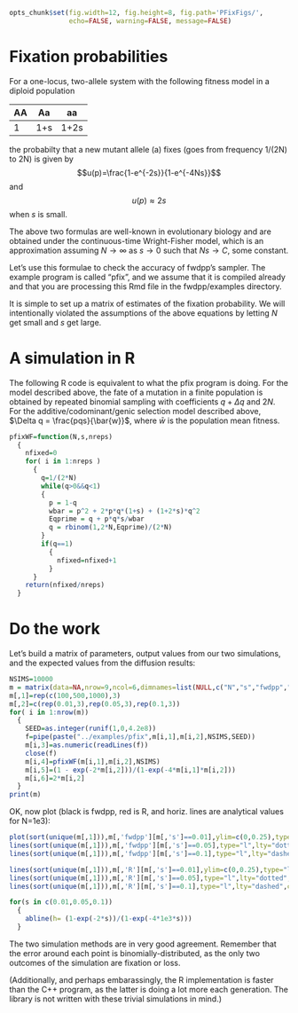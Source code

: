 ```r
opts_chunk$set(fig.width=12, fig.height=8, fig.path='PFixFigs/',
               echo=FALSE, warning=FALSE, message=FALSE)
```
Fixation probabilities
====

For a one-locus, two-allele system with the following fitness model in a diploid population

|AA|Aa|aa
|----|:----:|:----:|
|1|1+s|1+2s|

the probabilty that a new mutant allele (a) fixes (goes from frequency 1/(2N) to 2N) is given by $$u(p)=\frac{1-e^{-2s}}{1-e^{-4Ns}}$$ and $$u(p) \approx 2s$$ when $s$ is small.

The above two formulas are well-known in evolutionary biology and are obtained under the continuous-time Wright-Fisher model, which is an approximation assuming $N \to \infty$ as $s \to 0$ such that $Ns \to C$, some constant.

Let's use this formulae to check the accuracy of fwdpp's sampler.  The example program is called "pfix", and we assume that it is compiled already and that you are processing this Rmd file in the fwdpp/examples directory.

It is simple to set up a matrix of estimates of the fixation probability. We will intentionally violated the assumptions of the above equations by letting $N$ get small and $s$ get large.

A simulation in R
======
The following R code is equivalent to what the pfix program is doing.   For the model described above, the fate of a mutation in a finite population is obtained by repeated binomial sampling with coefficients $q + \Delta q$ and $2N$.  For the additive/codominant/genic selection model described above, $\Delta q = \frac{pqs}{\bar{w}}$, where $\bar{w}$ is the population mean fitness.

```r
pfixWF=function(N,s,nreps)
  {
    nfixed=0
    for( i in 1:nreps )
      {
        q=1/(2*N)
        while(q>0&&q<1)
        {
          p = 1-q
          wbar = p^2 + 2*p*q*(1+s) + (1+2*s)*q^2
          Eqprime = q + p*q*s/wbar
          q = rbinom(1,2*N,Eqprime)/(2*N)
        }
        if(q==1)
          {
            nfixed=nfixed+1
          }
      }
    return(nfixed/nreps)
  }
```

Do the work
====

Let's build a matrix of parameters, output values from our two simulations, and the expected values from the diffusion results:
```r
NSIMS=10000
m = matrix(data=NA,nrow=9,ncol=6,dimnames=list(NULL,c("N","s","fwdpp","R","f1","f2")))
m[,1]=rep(c(100,500,1000),3)
m[,2]=c(rep(0.01,3),rep(0.05,3),rep(0.1,3))
for( i in 1:nrow(m))
  {
    SEED=as.integer(runif(1,0,4.2e8))
    f=pipe(paste("../examples/pfix",m[i,1],m[i,2],NSIMS,SEED))
    m[i,3]=as.numeric(readLines(f))
    close(f)
    m[i,4]=pfixWF(m[i,1],m[i,2],NSIMS)
    m[i,5]=(1 - exp(-2*m[i,2]))/(1-exp(-4*m[i,1]*m[i,2]))
    m[i,6]=2*m[i,2]
  }
print(m)
```

OK, now plot (black is fwdpp, red is R, and horiz. lines are analytical values for N=1e3):

```r
plot(sort(unique(m[,1])),m[,'fwdpp'][m[,'s']==0.01],ylim=c(0,0.25),type="l",xlab="N",ylab="E[u(p)]")
lines(sort(unique(m[,1])),m[,'fwdpp'][m[,'s']==0.05],type="l",lty="dotted")
lines(sort(unique(m[,1])),m[,'fwdpp'][m[,'s']==0.1],type="l",lty="dashed")

lines(sort(unique(m[,1])),m[,'R'][m[,'s']==0.01],ylim=c(0,0.25),type="l",col="red")
lines(sort(unique(m[,1])),m[,'R'][m[,'s']==0.05],type="l",lty="dotted",col="red")
lines(sort(unique(m[,1])),m[,'R'][m[,'s']==0.1],type="l",lty="dashed",col="red")

for(s in c(0.01,0.05,0.1))
  {
    abline(h= (1-exp(-2*s))/(1-exp(-4*1e3*s)))
  }
```

The two simulation methods are in very good agreement.  Remember that the error around each point is binomially-distributed, as the only two outcomes of the simulation are fixation or loss.

(Additionally, and perhaps embarassingly, the R implementation is faster than the C++ program, as the latter is doing a lot more each generation.  The library is not written with these trivial simulations in mind.)